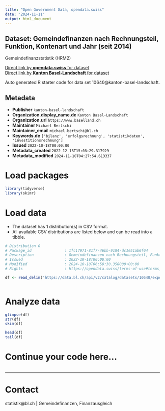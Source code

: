 ```yaml
---
title: "Open Government Data, opendata.swiss"
date: "2024-11-11"
output: html_document
---
```


## Dataset: Gemeindefinanzen nach Rechnungsteil, Funktion, Kontenart und Jahr (seit 2014)

Gemeindefinanzstatistik (HRM2)

[Direct link by **opendata.swiss** for dataset](https://opendata.swiss/de/dataset/gemeindefinanzen-nach-rechnungsteil-funktion-kontenart-und-jahr-ab-2014)<br>
[Direct link by **Kanton Basel-Landschaft** for dataset](https://data.bl.ch/explore/dataset/10640/)

Auto generated R starter code for data set 10640@kanton-basel-landschaft.

## Metadata

- **Publisher** `kanton-basel-landschaft`
- **Organization.display_name.de** `Kanton Basel-Landschaft`
- **Organization.url** `https://www.baselland.ch`
- **Maintainer** `Michael Bertschi`
- **Maintainer_email** `michael.bertschi@bl.ch`
- **Keywords.de** `['bilanz', 'erfolgsrechnung', 'statistikdaten', 'investitionsrechnung']`
- **Issued** `2022-10-18T00:00:00`
- **Metadata_created** `2022-12-13T15:08:29.317929`
- **Metadata_modified** `2024-11-10T04:27:54.613337`


# Load packages

```r

library(tidyverse)
library(skimr)

```

# Load data

-   The dataset has 1 distribution(s) in CSV format.
-   All available CSV distributions are listed below and can be read into a tibble.

```r

# Distribution 0
# Package_id               : 1fc17971-81f7-46bb-9184-dc1e51ab6f04
# Description              : Gemeindefinanzen nach Rechnungsteil, Funktion, Kontenart und Jahr (seit 2014) (csv)
# Issued                   : 2022-10-18T00:00:00
# Modified                 : 2024-10-10T06:58:30.358000+00:00
# Rights                   : https://opendata.swiss/terms-of-use#terms_by

df <- read_delim('https://data.bl.ch/api/v2/catalog/datasets/10640/exports/csv?use_labels=true')



```

# Analyze data

```r

glimpse(df)
str(df)
skim(df)

head(df)
tail(df)

```

# Continue your code here...

```r

```

------------------------------------------------------------------------

# Contact

statistik@bl.ch | Gemeindefinanzen, Finanzausgleich
